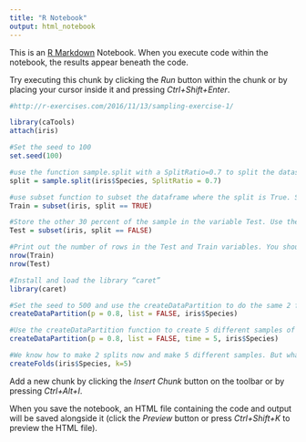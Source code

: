 ```yaml
---
title: "R Notebook"
output: html_notebook
---
```


This is an [R Markdown](http://rmarkdown.rstudio.com) Notebook. When you execute code within the notebook, the results appear beneath the code. 

Try executing this chunk by clicking the *Run* button within the chunk or by placing your cursor inside it and pressing *Ctrl+Shift+Enter*. 

```r
#http://r-exercises.com/2016/11/13/sampling-exercise-1/

library(caTools)
attach(iris)

#Set the seed to 100
set.seed(100)

#use the function sample.split with a SplitRatio=0.7 to split the dataset into two folds using the species class. store the results in the variable split
split = sample.split(iris$Species, SplitRatio = 0.7)

#use subset function to subset the dataframe where the split is True. Store this result in the variable called Train
Train = subset(iris, split == TRUE)

#Store the other 30 percent of the sample in the variable Test. Use the same subset method.
Test = subset(iris, split == FALSE)

#Print out the number of rows in the Test and Train variables. You should see 70 percent of data in the Train and 30 percent in the Test.
nrow(Train)
nrow(Test)

#Install and load the library “caret”
library(caret)

#Set the seed to 500 and use the createDataPartition to do the same 2 fold split as Q3 but with a 80:20 ratio with List=FALSE
createDataPartition(p = 0.8, list = FALSE, iris$Species)

#Use the createDataPartition function to create 5 different samples of the training data.
createDataPartition(p = 0.8, list = FALSE, time = 5, iris$Species)

#We know how to make 2 splits now and make 5 different samples. But what about 5 equal splits? Use the createFolds() command to make 5 equal partitions of iris data-set. Make sure that each partitiion has an equal representation of the species class as much as possible.
createFolds(iris$Species, k=5)


```

Add a new chunk by clicking the *Insert Chunk* button on the toolbar or by pressing *Ctrl+Alt+I*.

When you save the notebook, an HTML file containing the code and output will be saved alongside it (click the *Preview* button or press *Ctrl+Shift+K* to preview the HTML file).
